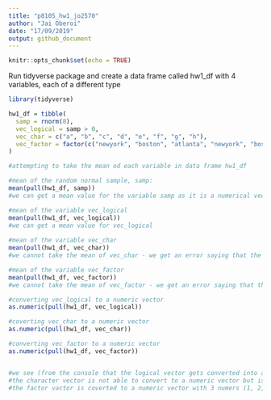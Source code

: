```yaml
---
title: "p8105_hw1_jo2570"
author: "Jai Oberoi"
date: "17/09/2019"
output: github_document
---
```


```r
knitr::opts_chunk$set(echo = TRUE)
```

Run tidyverse package and create a data frame called hw1_df with 4 variables, each of a different type 
```r
library(tidyverse)

hw1_df = tibble( 
  samp = rnorm(8),
  vec_logical = samp > 0,
  vec_char = c("a", "b", "c", "d", "e", "f", "g", "h"),
  vec_factor = factor(c("newyork", "boston", "atlanta", "newyork", "boston", "atlanta", "newyork", "boston"))
)

#attempting to take the mean od each variable in data frame hw1_df 

#mean of the random normal sample, samp: 
mean(pull(hw1_df, samp))
#we can get a mean value for the variable samp as it is a numerical vector 

#mean of the variable vec_logical
mean(pull(hw1_df, vec_logical))  
#we can get a mean value for vec_logical 
    
#mean of the variable vec_char
mean(pull(hw1_df, vec_char))  
#we cannot take the mean of vec_char - we get an error saying that the argument is not numeric or logical and the result returns NA 

#mean of the variable vec_factor
mean(pull(hw1_df, vec_factor)) 
#we cannot take the mean of vec_factor - we get an error saying that the argument is not numeric or logical and the result returns NA 

```

```r
#converting vec_logical to a numeric vector 
as.numeric(pull(hw1_df, vec_logical))

#coverting vec_char to a numeric vector 
as.numeric(pull(hw1_df, vec_char))

#converting vec_factor to a numeric vector 
as.numeric(pull(hw1_df, vec_factor))


#we see (from the console that the logical vector gets converted into a binary numeric vector 
#the character vector is not able to convert to a numeric vector but is forced to give a vector of NA values of the same length 
#the factor vactor is coverted to a numeric vector with 3 numers (1, 2, 3) representing the factor levels 

```





